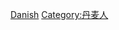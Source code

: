 {{Wikipedia category|hidden=yes|container=yes}}
{{Eponymous category}}

[[Category:以各国人命名的分类|Danish]]
[[Category:丹麦人|Category:丹麦人]]